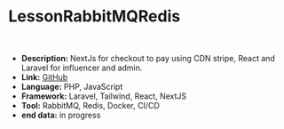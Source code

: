 # LessonRabbitMQRedis

<br />

- **Description:** NextJs for checkout to pay using CDN stripe, React and Laravel for influencer and admin.
- **Link:** [GitHub](https://github.com/olek1305/LessonRabbitMQRedis)
- **Language:** PHP, JavaScript
- **Framework:** Laravel, Tailwind, React, NextJS
- **Tool:** RabbitMQ, Redis, Docker, CI/CD
- **end data:** in progress 